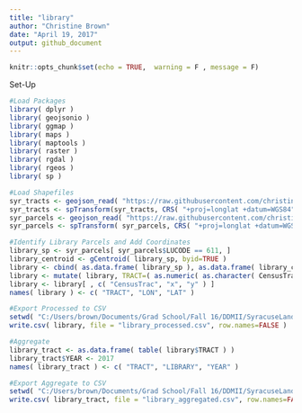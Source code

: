 ```yaml
---
title: "library"
author: "Christine Brown"
date: "April 19, 2017"
output: github_document
---
```


```r
knitr::opts_chunk$set(echo = TRUE,  warning = F , message = F)
```

Set-Up
```r
#Load Packages
library( dplyr )
library( geojsonio )
library( ggmap )
library( maps )
library( maptools )
library( raster )
library( rgdal )
library( rgeos )
library( sp )

```


```r

#Load Shapefiles
syr_tracts <- geojson_read( "https://raw.githubusercontent.com/christine-brown/SyracuseLandBank/master/SHAPEFILES/SYRCensusTracts.geojson", method="local", what="sp" )
syr_tracts <- spTransform(syr_tracts, CRS( "+proj=longlat +datum=WGS84" ) )
syr_parcels <- geojson_read( "https://raw.githubusercontent.com/christine-brown/SyracuseLandBank/master/SHAPEFILES/syr_parcels.geojson", method="local", what="sp" )
syr_parcels <- spTransform( syr_parcels, CRS( "+proj=longlat +datum=WGS84" ) )

#Identify Library Parcels and Add Coordinates
library_sp <- syr_parcels[ syr_parcels$LUCODE == 611, ]
library_centroid <- gCentroid( library_sp, byid=TRUE )
library <- cbind( as.data.frame( library_sp ), as.data.frame( library_centroid ) )
library <- mutate( library, TRACT=( as.numeric( as.character( CensusTrac ) ) )/100 )
library <- library[ , c( "CensusTrac", "x", "y" ) ]
names( library ) <- c( "TRACT", "LON", "LAT" )

#Export Processed to CSV
setwd( "C:/Users/brown/Documents/Grad School/Fall 16/DDMII/SyracuseLandBank/DATA/PROCESSED_DATA" )
write.csv( library, file = "library_processed.csv", row.names=FALSE )

#Aggregate
library_tract <- as.data.frame( table( library$TRACT ) )
library_tract$YEAR <- 2017
names( library_tract ) <- c( "TRACT", "LIBRARY", "YEAR" )

#Export Aggregate to CSV
setwd( "C:/Users/brown/Documents/Grad School/Fall 16/DDMII/SyracuseLandBank/DATA/AGGREGATED_DATA" )
write.csv( library_tract, file = "library_aggregated.csv", row.names=FALSE )
```